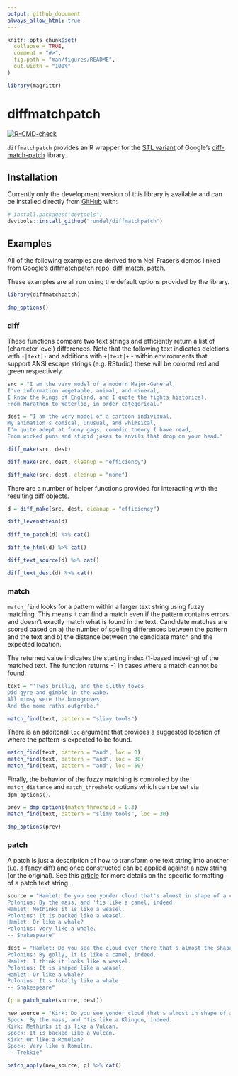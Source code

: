 ```yaml
---
output: github_document
always_allow_html: true
---
```


<!-- README.md is generated from README.Rmd. Please edit that file -->

```r
knitr::opts_chunk$set(
  collapse = TRUE,
  comment = "#>",
  fig.path = "man/figures/README",
  out.width = "100%"
)

library(magrittr)
```

# diffmatchpatch

<!-- badges: start -->
[![R-CMD-check](https://github.com/rundel/diffmatchpatch/actions/workflows/check-standard.yaml/badge.svg)](https://github.com/rundel/diffmatchpatch/actions/workflows/check-standard.yaml)
<!-- badges: end -->

`diffmatchpatch` provides an R wrapper for the [STL variant](https://github.com/leutloff/diff-match-patch-cpp-stl) of Google's [diff-match-patch](https://github.com/google/diff-match-patch/) library.


## Installation

<!--
You can install the released version of diffmatchpatch from [CRAN](https://CRAN.R-project.org) with:

``` r
install.packages("diffmatchpatch")
```
-->

Currently only the development version of this library is available and can be installed directly from [GitHub](https://github.com/) with:

```r
# install.packages("devtools")
devtools::install_github("rundel/diffmatchpatch")
```

## Examples

All of the following examples are derived from Neil Fraser's demos linked from Google's [diffmatchpatch repo](https://github.com/google/diff-match-patch): [diff](https://neil.fraser.name/software/diff_match_patch/demos/diff.html), [match](https://neil.fraser.name/software/diff_match_patch/demos/match.html), [patch](https://neil.fraser.name/software/diff_match_patch/demos/patch.html).

These examples are all run using the default options provided by the library.

```r
library(diffmatchpatch)

dmp_options()
```

### diff

These functions compare two text strings and efficiently return a list of (character level) differences. Note that the following text indicates deletions with `-|text|-` and additions with `+|text|+` - within environments that support ANSI escape strings (e.g. RStudio) these will be colored red and green respectively.

```r
src = "I am the very model of a modern Major-General,
I've information vegetable, animal, and mineral,
I know the kings of England, and I quote the fights historical,
From Marathon to Waterloo, in order categorical."

dest = "I am the very model of a cartoon individual,
My animation's comical, unusual, and whimsical,
I'm quite adept at funny gags, comedic theory I have read,
From wicked puns and stupid jokes to anvils that drop on your head."

diff_make(src, dest)
```

```r
diff_make(src, dest, cleanup = "efficiency")
```

```r
diff_make(src, dest, cleanup = "none")
```

There are a number of helper functions provided for interacting with the resulting diff objects.

```r
d = diff_make(src, dest, cleanup = "efficiency")

diff_levenshtein(d)
 
diff_to_patch(d) %>% cat()

diff_to_html(d) %>% cat()

diff_text_source(d) %>% cat()

diff_text_dest(d) %>% cat()
```

### match

`match_find` looks for a pattern within a larger text string using fuzzy matching. This means it can find a match even if the pattern contains errors and doesn't exactly match what is found in the text. Candidate matches are scored based on a) the number of spelling differences between the pattern and the text and b) the distance between the candidate match and the expected location.

The returned value indicates the starting index (1-based indexing) of the matched text. The function returns -1 in cases where a match cannot be found.

```r
text = "'Twas brillig, and the slithy toves
Did gyre and gimble in the wabe.
All mimsy were the borogroves,
And the mome raths outgrabe."

match_find(text, pattern = "slimy tools")
```


There is an additonal `loc` argument that provides a suggested location of where the pattern is expected to be found.

```r
match_find(text, pattern = "and", loc = 0)
match_find(text, pattern = "and", loc = 30)
match_find(text, pattern = "and", loc = 50)
```

Finally, the behavior of the fuzzy matching is controlled by the `match_distance` and `match_threshold` options which can be set via `dpm_options()`.

```r
prev = dmp_options(match_threshold = 0.3)
match_find(text, pattern = "slimy tools", loc = 30)

dmp_options(prev)
```


### patch

A patch is just a description of how to transform one text string into another (i.e. a fancy diff) and once constructed can be applied against a new string (or the original). See this [ article](https://en.wikipedia.org/wiki/Diff#Unified_format) for more details on the specific formatting of a patch text string.

```r
source = "Hamlet: Do you see yonder cloud that's almost in shape of a camel?
Polonius: By the mass, and 'tis like a camel, indeed.
Hamlet: Methinks it is like a weasel.
Polonius: It is backed like a weasel.
Hamlet: Or like a whale?
Polonius: Very like a whale.
-- Shakespeare"

dest = "Hamlet: Do you see the cloud over there that's almost the shape of a camel?
Polonius: By golly, it is like a camel, indeed.
Hamlet: I think it looks like a weasel.
Polonius: It is shaped like a weasel.
Hamlet: Or like a whale?
Polonius: It's totally like a whale.
-- Shakespeare"

(p = patch_make(source, dest))
```

```r
new_source = "Kirk: Do you see yonder cloud that's almost in shape of a Klingon?
Spock: By the mass, and 'tis like a Klingon, indeed.
Kirk: Methinks it is like a Vulcan.
Spock: It is backed like a Vulcan.
Kirk: Or like a Romulan?
Spock: Very like a Romulan.
-- Trekkie"

patch_apply(new_source, p) %>% cat()
```